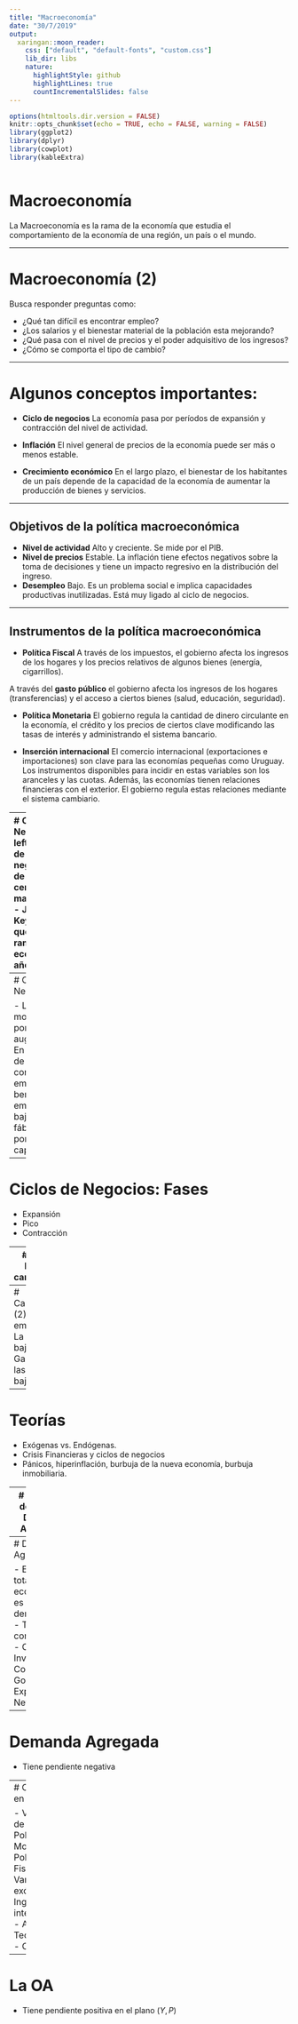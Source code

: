 ```yaml
---
title: "Macroeconomía"
date: "30/7/2019"
output:
  xaringan::moon_reader:
    css: ["default", "default-fonts", "custom.css"]
    lib_dir: libs
    nature:
      highlightStyle: github
      highlightLines: true
      countIncrementalSlides: false
---
```


<style>

.center2 {
  margin: 0;
  position: absolute;
  top: 50%;
  left: 50%;
  -ms-transform: translate(-50%, -50%);
  transform: translate(-50%, -50%);
}

</style>

```r
options(htmltools.dir.version = FALSE)
knitr::opts_chunk$set(echo = TRUE, echo = FALSE, warning = FALSE)
library(ggplot2)
library(dplyr)
library(cowplot)
library(kableExtra)



```


# Macroeconomía

La Macroeconomía es la rama de la economía que estudia el comportamiento de la economía de una región, un país o el mundo.

---

# Macroeconomía (2)

Busca responder preguntas como:

- ¿Qué tan difícil es encontrar empleo?
- ¿Los salarios y el bienestar material de la población esta mejorando?
- ¿Qué pasa con el nivel de precios y el poder adquisitivo de los ingresos?
- ¿Cómo se comporta el tipo de cambio?

---


# Algunos conceptos importantes:

- __Ciclo de negocios__ La economía pasa por períodos de expansión y contracción del nivel de actividad.

- __Inflación__ El nivel general de precios de la economía puede ser más o menos estable.

- __Crecimiento económico__ En el largo plazo, el bienestar de los habitantes de un país depende de la capacidad de la economía de aumentar la producción de bienes y servicios.



---

## Objetivos de la política macroeconómica

- __Nivel de actividad__ Alto y creciente. Se mide por el PIB.
- __Nivel de precios__ Estable. La inflación tiene efectos negativos sobre la toma de decisiones y tiene un impacto regresivo en la distribución del ingreso.
- __Desempleo__ Bajo. Es un problema social e implica capacidades productivas inutilizadas. Está muy ligado al ciclo de negocios.

---

## Instrumentos de la política macroeconómica

- __Política Fiscal__ 
A través de los impuestos, el gobierno afecta los ingresos de los hogares y los precios relativos de algunos bienes (energía, cigarrillos).

A través del __gasto público__ el gobierno afecta los ingresos de los hogares (transferencias) y el acceso a ciertos bienes (salud, educación, seguridad).

- __Política Monetaria__ El gobierno regula la cantidad de dinero circulante en la economía, el crédito y los precios de ciertos clave modificando las tasas de interés y administrando el sistema bancario. 

- __Inserción internacional__ El comercio internacional (exportaciones e importaciones) son clave para las economías pequeñas como Uruguay. Los instrumentos disponibles para incidir en estas variables son los aranceles y las cuotas. Además, las economías tienen relaciones financieras con el exterior. El gobierno regula estas relaciones mediante el sistema cambiario.



---
# Ciclos de Negocios
.pull-left[
- El análisis de los ciclos de negocios es uno de los temas centrales de la macroeconomía.
- John Maynard Keynes fue el que originó esta rama de la economía en los años 30s.
]

.pull-right[
<img src="imgs/keynes.jpg">

]

---
# Ciclos de Negocios (2)


- Las economías modernas pasan por períodos de auge y caída.
- En los períodos de auge es fácil conseguir empleo, los beneficios de las empresas son bajos y las fábricas trabajan por debajo de su capacidad.


---
# Ciclos de Negocios: Fases

- Expansión
- Pico
- Contracción


---
# Ciclos de Negocios: características

- No son predecibles
- Se parecen más al clima que a las estaciones

---
# Características (2):
- El empleo baja
- La inversión baja
- Ganacias de las empresas bajan


---
# Teorías

- Exógenas vs. Endógenas.
- Crisis Financieras y ciclos de negocios
- Pánicos, hiperinflación, burbuja de la nueva economía, burbuja inmobiliaria.


---
# El modelo de Oferta y Demanda Agregadas

```r
library(tidyverse)

OA <- Hmisc::bezier(
  x=c(1000, 3000, 3200, 3300, 3500, 3700, 3900),
  y=c(100, 150, 155, 160, 170, 180, 250)
) %>% 
  as_tibble


DA <- Hmisc::bezier(
  x=c(1200, 1500, 3000, 3800, 4300),
  y=c(300, 250, 150, 90, 70)
) %>% 
  as_tibble()

ggplot(data.frame(), aes(x, y)) + 
  geom_line(data = OA) +
  geom_line(data = DA) +
  scale_x_continuous(limits =c(0, 5000)) + 
  scale_y_continuous(limits = c(0, 280)) + 
  geom_point(data=tibble(x=3000, y=150)) + 
  annotate("text", x=4500, y=55, label="DA") + 
  annotate("text", x=4000, y=260, label="OA") + 
  labs(y="Nivel de Precios", x="PIB") +
  theme_bw()
```

---
# Demanda Agregada

- Es el ouput total de la economía que es demandado.
- Tiene 4 componentes:
  - Consumo
  - Inversión
  - Compras del Gobierno
  - Exportaciones Netas
  
---
# Demanda Agregada

- Tiene pendiente negativa

---
# Cambios en la DA

- Variables de política
  - Política Monetaria
  - Política Fiscal
- Variables exógenas
  - Ingreso internacional
  - Activos
  - Tecnología
  - Otros

---  
# La OA

- Tiene pendiente positiva en el plano $(Y, P)$


<!-- ## Movimientos de la DA vs. Movimientos sobre la DA -->

<!-- ```{r eval = FALSE} -->

<!-- punto_a <- slice(demand, 70) -->
<!-- punto_b <- slice(demand, 30) -->

<!-- p1 <- ggplot(demand, aes(x = x, y = y)) +  -->
<!--   geom_path(color = "#0073D9", size = 1) +  -->
<!--   geom_point(data = punto_a) +  -->
<!--   geom_segment(x=0, y=punto_a$y, xend=punto_a$x, yend=punto_a$y, linetype = "dashed") +  -->
<!--   geom_segment(x=punto_a$x, y=0, xend=punto_a$x, yend = punto_a$y, linetype = "dashed") + -->
<!--   geom_point(data = punto_b) +  -->
<!--   geom_segment(x=0, y=punto_b$y, xend=punto_b$x, yend=punto_b$y, linetype = "dashed") +  -->
<!--   geom_segment(x=punto_b$x, y=0, xend=punto_b$x, yend = punto_b$y, linetype = "dashed") + -->
<!--   geom_segment(data = slice(demand, seq(70, 30, by=-10)),  -->
<!--                aes(xend=lag(x), yend=lag(y)), -->
<!--                color = "red", -->
<!--             arrow = arrow(type = "open", angle = 30, length = unit(0.1, "inches"))) +  -->
<!--   scale_y_continuous(lim = c(0, 11), expand = c(0, 0)) +   -->
<!--   coord_equal() + -->
<!--   labs(title = "Movimiento sobre la curva") -->

<!-- ``` -->

<!-- ```{r} -->
<!-- p2 <- ggplot(demand, aes(x = x)) +  -->
<!--   geom_path(aes(y=y), color = "#0073D9", size = 1) +  -->
<!--   geom_path(aes(y=y+2), color = "#0073D9", size = 1, linetype = "dashed") +  -->
<!--   geom_segment(x=2, xend=2.5, y=7, yend=7.5, size = 0.2,  -->
<!--                arrow=arrow(type = "open", angle = 30, length = unit(0.1, "inches"))) + -->
<!--   geom_segment(x=4.6, xend=5.2, y=4, yend=4.7, size = 0.2,  -->
<!--                arrow=arrow(type = "open", angle = 30, length = unit(0.1, "inches"))) + -->
<!--   scale_y_continuous(lim = c(0, 11), expand = c(0, 0)) +   -->
<!--   coord_equal() + -->
<!--   labs(title = "Movimiento de la curva") -->

<!-- ``` -->

<!-- .center2[ -->
<!-- ```{r} -->
<!-- plot_grid(p1, p2) -->
<!-- ``` -->
<!-- ] -->



<!-- --- -->
<!-- # Caída en la demanda agregada -->

<!-- ```{r} -->
<!-- demand <- function(q) (q - 10)^2 -->
<!-- demand_2 <- function(q) (q - 10)^2 + 40 -->
<!-- supply <- function(q) q^2 + 2*q + 8 -->

<!-- x <- 0:10 -->


<!-- q_1 <- uniroot(function(x) demand(x) - supply(x), range(x))$root -->
<!-- q_2 <- uniroot(function(x) demand_2(x) - supply(x), range(x))$root -->


<!-- p_1 <- supply(q_1) -->
<!-- p_2 <- supply(q_2) -->

<!-- chart <- ggplot() + -->
<!--   stat_function(aes(x, color = "Demand_2"),  -->
<!--                 xlim = c(1.5, 8), -->
<!--                 fun = demand, linetype = "dashed") + -->
<!--   stat_function(aes(x, color = "Demand_1"),  -->
<!--                 xlim = c(1.5, 8), -->
<!--                 fun = demand_2) + -->
<!--   stat_function(aes(x, color = "Supply"), fun = supply) + -->
<!--   labs(title = "Caída en la DA", -->
<!--     caption = "Una caída de la demanda agregada reduce el PIB y el nivel de precios",  -->
<!--     y="P", x="Q") -->

<!-- caida <- chart + -->
<!--   annotate("point", x = q_1, y = p_1) + # Refactor to use another data set? -->
<!--   annotate("point", x = q_2, y = p_2) + # geom_point, geom_step, geom_text_repel -->
<!--   annotate("segment", x=0, y=p_1, xend=q_1, yend=p_1, linetype = "dashed") +  -->
<!--   annotate("segment", x=q_1, y=p_1, xend=q_1, yend=0, linetype = "dashed") +  -->
<!--   annotate("segment", x=0, y=p_2, xend=q_2, yend=p_2, linetype = "dashed") +  -->
<!--   annotate("segment", x=q_2, y=p_2, xend=q_2, yend=0, linetype = "dashed") +  -->
<!--   scale_x_continuous(breaks = c(q_1, q_2), labels = expression(Q[1], Q[2]), -->
<!--                      expand = expand_scale(add = c(0, 2), -->
<!--                                            mult = c(0, 0))) + -->
<!--   scale_y_continuous(breaks = c(p_1, p_2),  -->
<!--                      labels = expression(P[1], P[2]), -->
<!--                      limits = c(0, 101), -->
<!--                      expand = c(0, 0)) + -->
<!--   geom_segment(aes(color = "Qd", x = 10, xend = 10, y=0, yend = 100), size = 1) + # Add manual legend -->
<!--   theme( -->
<!--     axis.title.y = element_text(angle = 0, vjust = 1) , -->
<!--     axis.title.x = element_text(hjust = 1, vjust = 6) -->
<!--   ) -->

<!-- caida -->
<!-- ``` -->


<!-- --- -->
<!-- ## El modelo del multiplicador -->


<!-- Ejemplo numérico -->

<!-- ```{r} -->
<!-- df <- tibble( -->
<!--   GDP = seq(4200, 2700, by=-300), -->
<!--   Consumo = seq(3800, 2800, by = -200), -->
<!--   S = GDP-Consumo, -->
<!--   I = 200 -->
<!-- ) -->

<!-- knitr::kable(df) %>%  -->
<!--   kable_styling() -->

<!-- ``` -->

<!-- $$ C = 1000 + \frac{2}{3} GDP $$ -->


<!-- --- -->
<!-- ## Gráficamente: Equilibrio -->

<!-- ```{r} -->
<!-- # Fig. 22-7 -->
<!-- base_multiplicador <- df %>%  -->
<!--   ggplot() +  -->
<!--   geom_line(aes(GDP, Consumo+I)) + -->
<!--   geom_abline(slope = 1, intercept = 0) +  -->
<!--   scale_x_continuous(expand = c(0, 0)) +  -->
<!--   scale_y_continuous(expand = c(0, 0), breaks = df$GDP) + -->
<!--   coord_equal() +  -->
<!--   labs(x = "GDP", y="Gasto Agregado") -->

<!-- ``` -->


<!-- ```{r} -->
<!-- equilibrio <- filter(df, GDP == Consumo + I) -->

<!-- graf_equilibrio <- base_multiplicador +  -->
<!--   #geom_line(aes(GDP, Consumo), linetype = "dashed") +  -->
<!--   geom_point(aes(x=GDP, y=Consumo+I), data = equilibrio) + -->
<!--   geom_segment(aes(x=2700, y=equilibrio$GDP, xend=equilibrio$GDP, yend = equilibrio$GDP)) + -->
<!--   geom_segment(aes(x=equilibrio$GDP, y=equilibrio$GDP, xend=equilibrio$GDP, yend = 2750)) -->
<!-- graf_equilibrio -->


<!-- ``` -->

<!-- --- -->
<!-- ## Ajustes fuera del equilibrio -->

<!-- ```{r, fig.width = 10, fig.height=10} -->
<!-- g1 <- base_multiplicador +  -->
<!--   labs(title = "Ingreso < DA") -->

<!-- g2 <- base_multiplicador +  -->
<!--   labs(title = "Ingreso > DA") -->

<!-- plot_grid(g1, g2) -->
<!-- ``` -->


<!-- --- -->
<!-- ## Aumento del gasto exógeno -->

<!-- ```{r} -->
<!-- graf_equilibrio +  -->
<!--  geom_line(aes(GDP, Consumo), color ="red") + -->
<!--  geom_segment(aes(x=3900, y=3650, xend=3900, yend=3750), arrow=arrow(length=unit(0.20,"cm"))) + -->
<!--  geom_segment(aes(x=3000, y=3050, xend=3000, yend=3150), arrow=arrow(length=unit(0.20,"cm"))) -->
<!-- ``` -->

<!-- --- -->
<!-- ## Aumento del gasto exógeno (2) -->

<!-- El efecto multiplicador -->


